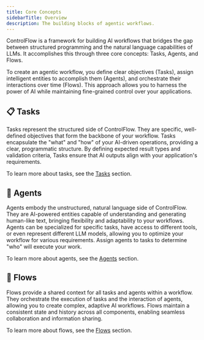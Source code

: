 ```yaml
---
title: Core Concepts
sidebarTitle: Overview
description: The building blocks of agentic workflows.
---
```


ControlFlow is a framework for building AI workflows that bridges the gap between 
structured programming and the natural language capabilities of LLMs. It 
accomplishes this through three core concepts: Tasks, Agents, and Flows.

To create an agentic workflow, you define clear objectives (Tasks), assign 
intelligent entities to accomplish them (Agents), and orchestrate their 
interactions over time (Flows). This approach allows you to harness the power 
of AI while maintaining fine-grained control over your applications.

## 📋 Tasks

Tasks represent the structured side of ControlFlow. They are specific, 
well-defined objectives that form the backbone of your workflow. Tasks 
encapsulate the "what" and "how" of your AI-driven operations, providing a 
clear, programmatic structure. By defining expected result types and validation 
criteria, Tasks ensure that AI outputs align with your application's requirements.

To learn more about tasks, see the [Tasks](/concepts/tasks) section.

## 🦾 Agents

Agents embody the unstructured, natural language side of ControlFlow. They are 
AI-powered entities capable of understanding and generating human-like text,
bringing flexibility and adaptability to your workflows. Agents can be 
specialized for specific tasks, have access to different tools, or even 
represent different LLM models, allowing you to optimize your workflow for 
various requirements. Assign agents to tasks to determine "who" will execute 
your work.

To learn more about agents, see the [Agents](/concepts/agents) section.

## 🧩 Flows

Flows provide a shared context for all tasks and agents within a workflow. They 
orchestrate the execution of tasks and the interaction of agents, allowing you 
to create complex, adaptive AI workflows. Flows maintain a consistent state and 
history across all components, enabling seamless collaboration and information 
sharing. 

To learn more about flows, see the [Flows](/concepts/flows) section.
